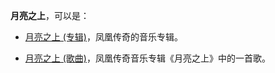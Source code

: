 '''月亮之上'''，可以是：

*[[月亮之上_(专辑)|月亮之上 (专辑)]]，凤凰传奇的音乐专辑。

*[[月亮之上_(歌曲)|月亮之上 (歌曲)]]，凤凰传奇音乐专辑《月亮之上》中的一首歌。

{{disambig|Cat=四字作品消歧义}}